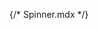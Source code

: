 {/* Spinner.mdx */}


<Meta of={comStories} name="Docs"/>

<Title />
<Subtitle />
<Description />


> ### [Bootstrap Documentation on Spinners](https://getbootstrap.com/docs/5.3/components/spinners/)
> * [Border spinner](https://getbootstrap.com/docs/5.3/components/spinners/#border-spinner)
> * [Growing spinner](https://getbootstrap.com/docs/5.3/components/spinners/#growing-spinner)
> * [Colors](https://getbootstrap.com/docs/5.3/components/spinners/#colors)
> * [Size](https://getbootstrap.com/docs/5.3/components/spinners/#size)
> * [Hidden Status](https://getbootstrap.com/docs/5.3/components/spinners/#buttons)


<Primary />

## Properties
<Controls />

<Stories of={comStories} />

## Attributes:
* `attributes`: HTML attributes for the Spinner element.
* `spinner_status_attributes`: HTML attributes for the Spinner status element.

## Slots:
* `content`: Spinner content.

### Examples
**Example #1:** Secondary Spinner
```
  {% include 'varbase_components:spinner' with {
    color: 'secondary',
    content: 'Loading ...'|t,
  } %}
```

**Example #2:** Grow Spinner
```
  {% include 'varbase_components:spinner' with {
    type: 'grow',
    content: 'Please, waite ...'|t,
    color: 'info',
  } %}
```

**Example #3:** Small saving border spinner with status
```
{% include 'varbase_components:spinner' with {
    color: 'primary',
    type: 'border',
    content: 'Saving ...',
    size: 'sm',
    hidden_status: false
  } %}
```

**Example #4:** Small saving grow spinner with status
```
  {% include 'varbase_components:spinner' with {
    color: 'primary',
    type: 'grow',
    content: 'Saving ...'|t,
    size: 'sm',
    hidden_status: false
  } %}
```

## Source code
[//]: # (Twig Template source code)
<Source code={templateSource} />
